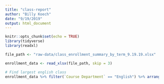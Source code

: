 ```yaml
---
title: "class-report"
author: "Billy Koech"
date: "9/19/2019"
output: html_document
---
```


```r
knitr::opts_chunk$set(echo = TRUE)
library(tidyverse)
library(readxl)
```

```r
file_path <- "raw-data/class_enrollment_summary_by_term_9.19.19.xlsx"

enrollment_data <- read_xlsx(file_path, skip = 3)

# Find largest english class
enrollment_data %>% filter(`Course Department` == "English") %>% arrange(desc(UGrad)) %>% select(UGrad, `Course Title`)
```

